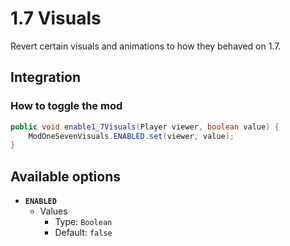 # 1.7 Visuals

Revert certain visuals and animations to how they behaved on 1.7.

## Integration

### How to toggle the mod

```java
public void enable1_7Visuals(Player viewer, boolean value) {
    ModOneSevenVisuals.ENABLED.set(viewer, value);
}
```

## Available options

- __`ENABLED`__
    - Values
        - Type: `Boolean`
        - Default: `false`

